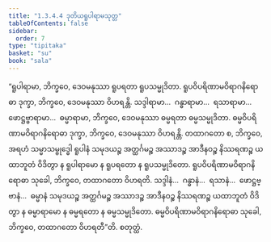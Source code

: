 ```yaml
---
title: "1.3.4.4 ဒုတိယရူပါရာမသုတ္တ"
tableOfContents: false
sidebar:
  order: 7
type: "tipitaka"
basket: "su"
book: "sala"
---
```



<DynamicBreadcrumb />

<Division number="137" book="sala">

<Paragraph number="789" book="sala">
“ရူပါရာမာ, ဘိက္ခဝေ, ဒေဝမနုဿာ ရူပရတာ ရူပသမ္မုဒိတာ. ရူပဝိပရိဏာမဝိရာဂနိရောဓာ ဒုက္ခာ, ဘိက္ခဝေ, ဒေဝမနုဿာ ဝိဟရန္တိ. သဒ္ဒါရာမာ…  ဂန္ဓာရာမာ…  ရသာရာမာ…  ဖောဋ္ဌဗ္ဗာရာမာ…  ဓမ္မာရာမာ, ဘိက္ခဝေ, ဒေဝမနုဿာ ဓမ္မရတာ ဓမ္မသမ္မုဒိတာ. ဓမ္မဝိပရိဏာမဝိရာဂနိရောဓာ ဒုက္ခာ, ဘိက္ခဝေ, ဒေဝမနုဿာ ဝိဟရန္တိ. တထာဂတော စ, ဘိက္ခဝေ, အရဟံ သမ္မာသမ္ဗုဒ္ဓေါ ရူပါနံ သမုဒယဉ္စ အတ္ထင်္ဂမဉ္စ အဿာဒဉ္စ အာဒီနဝဉ္စ နိဿရဏဉ္စ ယထာဘူတံ ဝိဒိတွာ န ရူပါရာမော န ရူပရတော န ရူပသမ္မုဒိတော. ရူပဝိပရိဏာမဝိရာဂနိရောဓာ သုခေါ, ဘိက္ခဝေ, တထာဂတော ဝိဟရတိ. သဒ္ဒါနံ…  ဂန္ဓာနံ…  ရသာနံ…  ဖောဋ္ဌဗ္ဗာနံ…  ဓမ္မာနံ သမုဒယဉ္စ အတ္ထင်္ဂမဉ္စ အဿာဒဉ္စ အာဒီနဝဉ္စ နိဿရဏဉ္စ ယထာဘူတံ ဝိဒိတွာ န ဓမ္မာရာမော န ဓမ္မရတော န ဓမ္မသမ္မုဒိတော. ဓမ္မဝိပရိဏာမဝိရာဂနိရောဓာ သုခေါ, ဘိက္ခဝေ, တထာဂတော ဝိဟရတီ”တိ.

</Paragraph>
</Division>

<Paragraph number="790" type="center" book="sala">
စတုတ္ထံ.
</Paragraph>